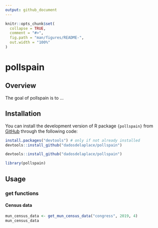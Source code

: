 ```yaml
---
output: github_document
---
```


<!-- README.md is generated from README.Rmd. Please edit that file -->

```r
knitr::opts_chunk$set(
  collapse = TRUE,
  comment = "#>",
  fig.path = "man/figures/README-",
  out.width = "100%"
)
```

# pollspain

<!-- badges: start -->
<!-- badges: end -->

## Overview

The goal of pollspain is to ...

## Installation

You can install the development version of R package `{pollspain}` from [GitHub](https://github.com/) through the following code:

```r
install.packages("devtools") # only if not already installed
devtools::install_github("dadosdelaplace/pollspain")
```

```r
devtools::install_github("dadosdelaplace/pollspain")
```

```r
library(pollspain)
```

## Usage

### get functions

#### Census data


```r
mun_census_data <- get_mun_census_data("congress", 2019, 4)
mun_census_data
```




